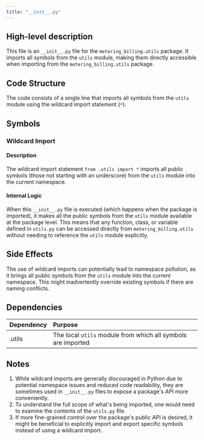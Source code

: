 ```yaml
---
title: "__init__.py"
---
```


## High-level description
This file is an `__init__.py` file for the `metering_billing.utils` package. It imports all symbols from the `utils` module, making them directly accessible when importing from the `metering_billing.utils` package.

## Code Structure
The code consists of a single line that imports all symbols from the `utils` module using the wildcard import statement (`*`).

## Symbols

### Wildcard Import
#### Description
The wildcard import statement `from .utils import *` imports all public symbols (those not starting with an underscore) from the `utils` module into the current namespace.

#### Internal Logic
When this `__init__.py` file is executed (which happens when the package is imported), it makes all the public symbols from the `utils` module available at the package level. This means that any function, class, or variable defined in `utils.py` can be accessed directly from `metering_billing.utils` without needing to reference the `utils` module explicitly.

## Side Effects
The use of wildcard imports can potentially lead to namespace pollution, as it brings all public symbols from the `utils` module into the current namespace. This might inadvertently override existing symbols if there are naming conflicts.

## Dependencies
| Dependency | Purpose |
|:-----------|:--------|
| .utils | The local `utils` module from which all symbols are imported |

## Notes
1. While wildcard imports are generally discouraged in Python due to potential namespace issues and reduced code readability, they are sometimes used in `__init__.py` files to expose a package's API more conveniently.
2. To understand the full scope of what's being imported, one would need to examine the contents of the `utils.py` file.
3. If more fine-grained control over the package's public API is desired, it might be beneficial to explicitly import and export specific symbols instead of using a wildcard import.